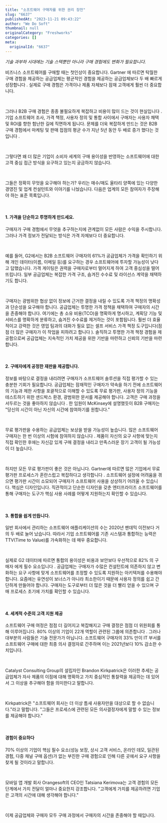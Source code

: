 ```yaml
---
title: "소프트웨어 구매자를 위한 권리 장전"
slug: "6637"
publishedAt: "2023-11-21 09:43:22"
author: "We Do Soft"
thumbnail: null
originalCategory: "Freshworks"
categories: []
meta:
  originalId: "6637"
---
```


*기술 과부하 시대에는 기술 스택뿐만 아니라 구매 경험에도 변화가 필요합니다.*

비즈니스 소프트웨어를 구매할 때는 첫인상이 중요합니다. Gartner 에 따르면 탁월한 구매 경험을 제공하는 공급업체는 평균적인 경험을 제공하는 공급업체보다 두 배 빠르게 성장합니다 . 실제로 구매 경험은 가격이나 제품 자체보다 잠재 고객에게 훨씬 더 중요합니다.

​

그러나 B2B 구매 경험은 종종 불필요하게 복잡하고 비용이 많이 드는 것이 현실입니다 . 기업 소프트웨어 조사, 가격 책정, 사용자 정의 및 통합 사이에서 구매자는 사용자 채택 및 ROI를 향한 험난한 길에 직면하게 됩니다. 문제를 더욱 복잡하게 만드는 것은 B2B 구매 경험에서 마케팅 및 판매 접점의 평균 수가 지난 5년 동안 두 배로 증가 했다는 것입니다 .

​

그렇다면 왜 더 많은 기업이 소비자 세계의 구매 용이성을 반영하는 소프트웨어에 대한 고객 중심 접근 방식을 요구하고 있는지 궁금하지 않습니다.

​

그들은 정확히 무엇을 요구해야 하는가? 우리는 매수/매도 울타리 양쪽에 있는 다양한 경영진 및 업계 컨설턴트와 이야기를 나눴습니다. 다음은 업계의 모든 참여자가 주장해야 하는 표준 목록입니다.

​

#### 1. 가격을 단순하고 투명하게 만드세요.

구매자가 구매 경험에서 무엇을 추구하는지에 관계없이 모든 사람은 수익을 주시합니다. 그러나 가격 정보가 전달되는 방식은 가격 자체보다 더 중요합니다.

​

예를 들어, G2에서는 B2B 소프트웨어 구매자의 61%가 공급업체가 가격을 확인하기 위해 개인 데이터(이름, 이메일 등)를 요구하는 경우 소프트웨어에 투자할 가능성이 낮다고 답했습니다. 가격 게이팅은 권력을 구매자로부터 멀어지게 하여 고객 중심성을 떨어뜨립니다. 일부 공급업체는 복잡한 가격 구조, 숨겨진 수수료 및 라이선스 계약을 채택하기도 합니다.

​

구매자는 광범위한 협상 없이 정보에 근거한 결정을 내릴 수 있도록 가격 책정의 명확성과 단순성을 요구해야 합니다. 공급업체는 투명한 가격 정책을 채택하여 구매자의 시간을 존중해야 합니다. 여기에는 총 소유 비용(TCO)을 명확하게 명시하고, 계획당 기능 및 서비스를 명확하게 분류하고, 숨겨진 수수료를 제거하는 것이 포함됩니다. 훨씬 더 효율적이고 강력한 것은 영업 팀과의 대화가 필요 없는 셀프 서비스 가격 책정 도구입니다(점점 더 많은 구매자가 이 작업을 피하려고 합니다 ). 솔직하고 투명한 가격 책정 경험을 제공함으로써 공급업체는 지속적인 가치 제공을 위한 기반을 마련하고 신뢰의 기반을 마련합니다.

​

#### 2. 구매자에게 공정한 재판을 제공합니다.

정보를 바탕으로 결정을 내리려면 구매자가 소프트웨어 솔루션을 직접 평가할 수 있는 충분한 기회가 필요합니다. 공급업체는 잠재적인 구매자가 약속을 하기 전에 소프트웨어의 기능과 제한 사항을 포괄적으로 이해할 수 있도록 무료 평가판, 사용자 정의 기능을 테스트하기 위한 샌드박스 환경, 광범위한 문서를 제공해야 합니다. 고객은 구매 과정을 서두르는 것을 좋아하지 않습니다 . 한 임원이 McKinsey에 설명했듯이 B2B 구매자는 "당신의 시간이 아닌 자신의 시간에 참여하기를 원합니다."

​

무료 평가판을 수용하는 공급업체는 보상을 받을 가능성이 높습니다. 많은 소프트웨어 구매자는 한 번 이상의 시험에 참여하지 않습니다 . 제품이 자신의 요구 사항에 맞는지 직접 확인한 후에는 자신감 있게 구매 결정을 내리고 만족스러운 장기 고객이 될 가능성이 더 높습니다.

​

하지만 모든 무료 평가판이 좋은 것은 아닙니다. Gartner에 따르면 많은 기업에서 무료 평가판 프로세스가 혼란스럽고 복잡하다고 생각합니다 . 소프트웨어 설정에 어려움을 겪으면 평가판 시간이 소모되어 구매자가 소프트웨어 사용을 상상하기 어려울 수 있습니다. 핵심은 디자인입니다. 직관적이고 단순한 디자인을 갖춘 엔터프라이즈 소프트웨어를 통해 구매자는 도구가 핵심 사용 사례를 어떻게 지원하는지 확인할 수 있습니다.

​

#### 3. 통합을 쉽게 만듭니다.

일반 회사에서 관리하는 소프트웨어 애플리케이션의 수는 2020년 팬데믹 이전보다 거의 두 배로 늘어 났습니다. 따라서 기업 소프트웨어를 기존 시스템과 통합하는 능력은 TTV(Time to Value)를 가속화하는 데 매우 중요합니다.

​

실제로 G2 데이터에 따르면 통합의 용이성은 비용과 보안보다 우선적으로 82% 의 구매자 에게 필수 요소입니다 . 공급업체는 구매자가 수많은 컨설턴트에 의존하지 않고 변화하는 요구 사항에 맞게 소프트웨어를 조정할 수 있도록 지원하는 아키텍처를 수용해야 합니다. 요즘에는 유연성이 보너스가 아니라 최소한이기 때문에 사용자 정의를 쉽고 간단하게 만들어야 합니다. 구매자는 도구로부터 더 많은 것을 더 빨리 얻을 수 있으며 구매 프로세스 초기에 가치를 확인할 수 있습니다.

​

#### 4. 세계적 수준의 고객 지원 제공

소프트웨어 구매 여정은 점점 더 길어지고 복잡해지고 구매 결정은 점점 더 위원회를 통해 이루어집니다. 80% 이상의 기업이 22개 역할이 관련된 그룹에 의존합니다 . 그러나 대부분의 사람들은 기술 전문가가 아닙니다. 소프트웨어 구매자의 33% 만이 IT 부서를 소프트웨어 구매에 대한 최종 의사 결정자로 간주하며 이는 2021년보다 10% 감소한 수치입니다.

​

Catalyst Consulting Group의 설립자인 Brandon Kirkpatrick은 이러한 추세는 공급업체가 자사 제품의 이점에 대해 명확하고 가치 중심적인 통찰력을 제공하는 데 있어서 그 이상을 추구해야 함을 의미한다고 말합니다.

​

Kirkpatrick은 "소프트웨어 회사는 더 이상 틈새 사용자만을 대상으로 할 수 없습니다."라고 말합니다. "그들은 프로세스에 관련된 모든 의사결정자에게 말할 수 있는 정보를 제공해야 합니다."

​

#### 경험이 중요하다

70% 이상의 기업이 핵심 필수 요소(성능 보장, 상시 고객 서비스, 온라인 데모, 일관된 경험, 다중 채널 구매 옵션)가 없는 부진한 구매 경험으로 인해 다른 곳에서 요구 사항을 찾게 될 것이라고 말합니다.

​

모바일 앱 개발 회사 Orangesoft의 CEO인 Tatsiana Kerimova는 고객 경험의 모든 단계에서 가치 전달이 얼마나 중요한지 강조합니다. "고객에게 가치를 제공하려면 기업은 고객의 시간에 대해 생각해야 합니다."

​

이제 공급업체와 구매자 모두 구매 과정에서 구매자의 시간을 존중해야 할 때입니다.
